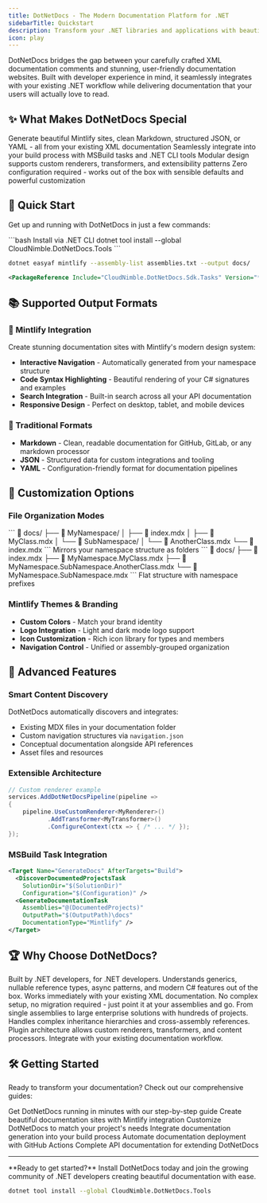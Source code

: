 ```yaml
---
title: DotNetDocs - The Modern Documentation Platform for .NET
sidebarTitle: Quickstart
description: Transform your .NET libraries and applications with beautiful documentation
icon: play
---
```


DotNetDocs bridges the gap between your carefully crafted XML documentation comments and stunning, user-friendly documentation websites. Built with developer experience in mind, it seamlessly integrates with your existing .NET workflow while delivering documentation that your users will actually love to read.

## ✨ What Makes DotNetDocs Special

<CardGroup cols={2}>
  <Card title="🎨 Multiple Output Formats" icon="palette">
    Generate beautiful Mintlify sites, clean Markdown, structured JSON, or YAML - all from your existing XML documentation
  </Card>
  <Card title="🔧 MSBuild Integration" icon="gear">
    Seamlessly integrate into your build process with MSBuild tasks and .NET CLI tools
  </Card>
  <Card title="🏗️ Flexible Architecture" icon="cubes">
    Modular design supports custom renderers, transformers, and extensibility patterns
  </Card>
  <Card title="⚡ Developer-First" icon="code">
    Zero configuration required - works out of the box with sensible defaults and powerful customization
  </Card>
</CardGroup>

## 🚀 Quick Start

Get up and running with DotNetDocs in just a few commands:

<CodeGroup>
```bash Install via .NET CLI
dotnet tool install --global CloudNimble.DotNetDocs.Tools
```

```bash Generate Documentation
dotnet easyaf mintlify --assembly-list assemblies.txt --output docs/
```

```xml MSBuild Integration
<PackageReference Include="CloudNimble.DotNetDocs.Sdk.Tasks" Version="*" />
```
</CodeGroup>

## 📚 Supported Output Formats

### 🎯 Mintlify Integration
Create stunning documentation sites with Mintlify's modern design system:
- **Interactive Navigation** - Automatically generated from your namespace structure
- **Code Syntax Highlighting** - Beautiful rendering of your C# signatures and examples
- **Search Integration** - Built-in search across all your API documentation
- **Responsive Design** - Perfect on desktop, tablet, and mobile devices

### 📄 Traditional Formats
- **Markdown** - Clean, readable documentation for GitHub, GitLab, or any markdown processor
- **JSON** - Structured data for custom integrations and tooling
- **YAML** - Configuration-friendly format for documentation pipelines

## 🎨 Customization Options

### File Organization Modes
<Tabs>
  <Tab title="Folder Mode">
    ```
    📁 docs/
    ├── 📁 MyNamespace/
    │   ├── 📄 index.mdx
    │   ├── 📄 MyClass.mdx
    │   └── 📁 SubNamespace/
    │       └── 📄 AnotherClass.mdx
    └── 📄 index.mdx
    ```
    Mirrors your namespace structure as folders
  </Tab>
  
  <Tab title="File Mode">
    ```
    📁 docs/
    ├── 📄 index.mdx
    ├── 📄 MyNamespace.MyClass.mdx
    ├── 📄 MyNamespace.SubNamespace.AnotherClass.mdx
    └── 📄 MyNamespace.SubNamespace.mdx
    ```
    Flat structure with namespace prefixes
  </Tab>
</Tabs>

### Mintlify Themes & Branding
- **Custom Colors** - Match your brand identity
- **Logo Integration** - Light and dark mode logo support
- **Icon Customization** - Rich icon library for types and members
- **Navigation Control** - Unified or assembly-grouped organization

## 🔧 Advanced Features

### Smart Content Discovery
DotNetDocs automatically discovers and integrates:
- Existing MDX files in your documentation folder
- Custom navigation structures via `navigation.json`
- Conceptual documentation alongside API references
- Asset files and resources

### Extensible Architecture
```csharp
// Custom renderer example
services.AddDotNetDocsPipeline(pipeline =>
{
    pipeline.UseCustomRenderer<MyRenderer>()
           .AddTransformer<MyTransformer>()
           .ConfigureContext(ctx => { /* ... */ });
});
```

### MSBuild Task Integration
```xml
<Target Name="GenerateDocs" AfterTargets="Build">
  <DiscoverDocumentedProjectsTask 
    SolutionDir="$(SolutionDir)" 
    Configuration="$(Configuration)" />
  <GenerateDocumentationTask 
    Assemblies="@(DocumentedProjects)"
    OutputPath="$(OutputPath)\docs"
    DocumentationType="Mintlify" />
</Target>
```

## 🏆 Why Choose DotNetDocs?

<AccordionGroup>
  <Accordion title="🎯 Designed for .NET Developers">
    Built by .NET developers, for .NET developers. Understands generics, nullable reference types, async patterns, and modern C# features out of the box.
  </Accordion>
  
  <Accordion title="🚀 Zero Configuration">
    Works immediately with your existing XML documentation. No complex setup, no migration required - just point it at your assemblies and go.
  </Accordion>
  
  <Accordion title="📈 Scales with Your Project">
    From single assemblies to large enterprise solutions with hundreds of projects. Handles complex inheritance hierarchies and cross-assembly references.
  </Accordion>
  
  <Accordion title="🔧 Extensible & Customizable">
    Plugin architecture allows custom renderers, transformers, and content processors. Integrate with your existing documentation workflow.
  </Accordion>
</AccordionGroup>

## 🛠️ Getting Started

Ready to transform your documentation? Check out our comprehensive guides:

<CardGroup cols={3}>
  <Card title="📖 Quick Start Guide" href="/getting-started">
    Get DotNetDocs running in minutes with our step-by-step guide
  </Card>
  <Card title="🎨 Mintlify Setup" href="/mintlify-guide">
    Create beautiful documentation sites with Mintlify integration
  </Card>
  <Card title="⚙️ Configuration" href="/configuration">
    Customize DotNetDocs to match your project's needs
  </Card>
</CardGroup>

<CardGroup cols={3}>
  <Card title="🔧 MSBuild Tasks" href="/msbuild-integration">
    Integrate documentation generation into your build process
  </Card>
  <Card title="🚀 CI/CD Integration" href="/cicd-setup">
    Automate documentation deployment with GitHub Actions
  </Card>
  <Card title="📚 API Reference" href="/api-reference">
    Complete API documentation for extending DotNetDocs
  </Card>
</CardGroup>

---

<Note>
**Ready to get started?** Install DotNetDocs today and join the growing community of .NET developers creating beautiful documentation with ease.

```bash
dotnet tool install --global CloudNimble.DotNetDocs.Tools
```
</Note>